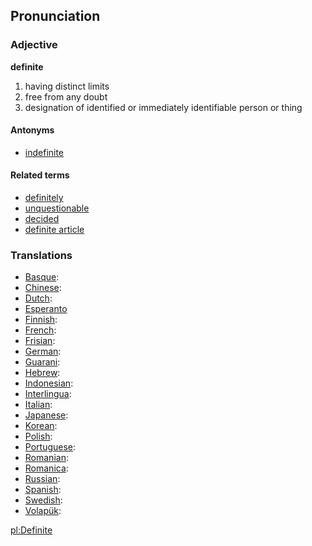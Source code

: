 ==Pronunciation==

===Adjective===
'''definite'''
  
#having distinct limits <example>
#free from any doubt <example>
#designation of identified or immediately identifiable person or thing <definite article>

====Antonyms====
*[[indefinite]]

====Related terms====
*[[definitely]]
*[[unquestionable]]
*[[decided]]
*[[definite article]]


===Translations===

*[[Basque]]:
*[[Chinese]]:
*[[Dutch]]:
*[[Esperanto]]
*[[Finnish]]:
*[[French]]:
*[[Frisian]]:
*[[German]]:
*[[Guarani]]:
*[[Hebrew]]:
*[[Indonesian]]:
*[[Interlingua]]:
*[[Italian]]:
*[[Japanese]]:
*[[Korean]]:
*[[Polish]]:
*[[Portuguese]]:
*[[Romanian]]:
*[[Romanica]]:
*[[Russian]]:
*[[Spanish]]:
*[[Swedish]]:
*[[Volapük]]:

[[pl:Definite]]